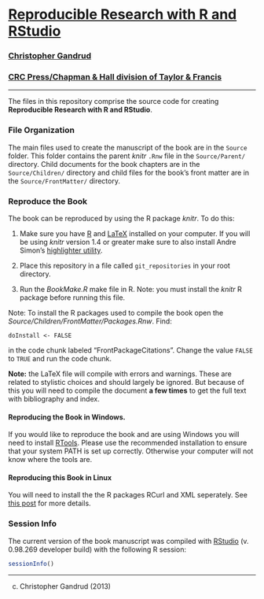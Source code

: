# [Reproducible Research with R and RStudio](http://christophergandrud.github.io/RepResR-RStudio/)

### [Christopher Gandrud](http://christophergandrud.blogspot.com/p/biocontact.html)

### [CRC Press/Chapman & Hall division of Taylor & Francis](http://www.crcpress.com/product/isbn/9781466572843)


---

The files in this repository comprise the source code for creating **Reproducible Research with R and RStudio**.

### File Organization

The main files used to create the manuscript of the book are in the `Source` folder. This folder contains the parent *knitr* `.Rnw` file in the `Source/Parent/` directory. Child documents for the book chapters are in the `Source/Children/` directory and child files for the book's front matter are in the `Source/FrontMatter/` directory.

### Reproduce the Book

The book can be reproduced by using the R package *knitr*. To do this:

1. Make sure you have [R](http://www.r-project.org/) and [LaTeX](http://www.latex-project.org/ftp.html) installed on your computer. If you will be using *knitr* version 1.4 or greater make sure to also install Andre Simon's [highlighter utility](http://www.andre-simon.de/zip/download.html).

2. Place this repository in a file called `git_repositories` in your root directory.

3. Run the *BookMake.R* make file in R. Note: you must install the *knitr* R package before running this file.

Note: To install the R packages used to compile the book open the *Source/Children/FrontMatter/Packages.Rnw*. Find:

```
doInstall <- FALSE
```

in the code chunk labeled "FrontPackageCitations". Change the value `FALSE` to `TRUE` and run the code chunk.

**Note:** the LaTeX file will compile with errors and warnings. These are related to stylistic choices and should largely be ignored. But because of this you will need to compile the document **a few times** to get the full text with bibliography and index.

#### Reproducing the Book in Windows.

If you would like to reproduce the book and are using Windows you will need to install [RTools](http://cran.r-project.org/bin/windows/Rtools/installer.html). Please use the recommended installation to ensure that your system PATH is set up correctly. Otherwise your computer will not know where the tools are.

#### Reproducing this Book in Linux

You will need to install the the R packages RCurl and XML seperately. See [this post](https://github.com/cboettig/treeBASE/issues/5) for more details.

### Session Info
The current version of the book manuscript was compiled with [RStudio](http://www.rstudio.com/) (v. 0.98.269 developer build) with the following R session:

```r
sessionInfo()
```

---

(c) Christopher Gandrud (2013)
